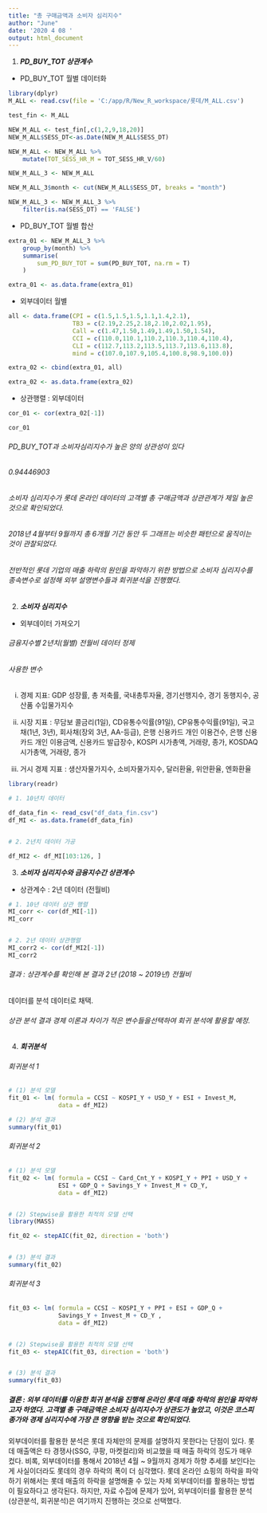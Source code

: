 ---
title: "총 구매금액과 소비자 심리지수"
author: "June"
date: '2020 4 08 '
output: html_document
---


(@) ***PD_BUY_TOT 상관계수***


+ PD_BUY_TOT 월별 데이터화

```{r code1, include=TRUE, echo=TRUE, message=FALSE, warning=FALSE}
library(dplyr)
M_ALL <- read.csv(file = 'C:/app/R/New_R_workspace/롯데/M_ALL.csv')

test_fin <- M_ALL

NEW_M_ALL <- test_fin[,c(1,2,9,18,20)]
NEW_M_ALL$SESS_DT<-as.Date(NEW_M_ALL$SESS_DT)

NEW_M_ALL <- NEW_M_ALL %>%
    mutate(TOT_SESS_HR_M = TOT_SESS_HR_V/60)

NEW_M_ALL_3 <- NEW_M_ALL

NEW_M_ALL_3$month <- cut(NEW_M_ALL$SESS_DT, breaks = "month")

NEW_M_ALL_3 <- NEW_M_ALL_3 %>%
    filter(is.na(SESS_DT) == 'FALSE')

```


+ PD_BUY_TOT 월별 합산

```{r code2, include=TRUE, echo=TRUE, message=FALSE, warning=FALSE}

extra_01 <- NEW_M_ALL_3 %>%
    group_by(month) %>%
    summarise(
        sum_PD_BUY_TOT = sum(PD_BUY_TOT, na.rm = T)
    )

extra_01 <- as.data.frame(extra_01)

```


+ 외부데이터 월별
```{r code3, include=TRUE, echo=TRUE, message=FALSE, warning=FALSE}

all <- data.frame(CPI = c(1.5,1.5,1.5,1.1,1.4,2.1),
                  TB3 = c(2.19,2.25,2.18,2.10,2.02,1.95),
                  Call = c(1.47,1.50,1.49,1.49,1.50,1.54),
                  CCI = c(110.0,110.1,110.2,110.3,110.4,110.4),
                  CLI = c(112.7,113.2,113.5,113.7,113.6,113.8),
                  mind = c(107.0,107.9,105.4,100.8,98.9,100.0))

extra_02 <- cbind(extra_01, all)

extra_02 <- as.data.frame(extra_02)


```


+ 상관행렬 : 외부데이터
```{r code4, include=TRUE, echo=TRUE, message=FALSE, warning=FALSE}

cor_01 <- cor(extra_02[-1])

cor_01

```


###### PD_BUY_TOT과 소비자심리지수가 높은 양의 상관성이 있다
###### 0.94446903

###### 소비자 심리지수가 롯데 온라인 데이터의 고객별 총 구매금액과 상관관계가 제일 높은 것으로 확인되었다. 

###### 2018년 4월부터 9월까지 총 6개월 기간 동안 두 그래프는 비슷한 패턴으로 움직이는 것이 관찰되었다. 

###### 전반적인 롯데 기업의 매출 하락의 원인을 파악하기 위한 방법으로 소비자 심리지수를 종속변수로 설정해 외부 설명변수들과 회귀분석을 진행했다.


(@) ***소비자 심리지수 ***


+ 외부데이터 가져오기

######  금융지수별 2년치(월별) 전월비 데이터 정제

######  사용한 변수

i.	경제 지표: GDP 성장률, 총 저축률, 국내총투자율,
경기선행지수, 경기 동행지수, 공산품 수입물가지수

ii.	시장 지표 : 무담보 콜금리(1일), CD유통수익률(91일), CP유통수익률(91일), 국고채(1년, 3년), 회사채(장외 3년, AA-등급), 은행 신용카드 개인 이용건수, 은행 신용카드 개인 이용금액, 신용카드 발급장수, KOSPI 시가총액, 거래량, 종가, KOSDAQ 시가총액, 거래량, 종가

iii.	거시 경제 지표 : 생산자물가지수, 소비자물가지수, 달러환율, 위안환율, 엔화환율

```{r code5, include=TRUE, echo=TRUE, message=FALSE, warning=FALSE}

library(readr)

# 1. 10년치 데이터

df_data_fin <- read_csv("df_data_fin.csv")
df_MI <- as.data.frame(df_data_fin)


# 2. 2년치 데이터 가공

df_MI2 <- df_MI[103:126, ]

```


(@) ***소비자 심리지수와 금융지수간 상관계수***

+ 상관계수 : 2년 데이터 (전월비)
```{r code6, include=TRUE, echo=TRUE, message=FALSE, warning=FALSE}

# 1. 10년 데이터 상관 행렬
MI_corr <- cor(df_MI[-1])
MI_corr


# 2. 2년 데이터 상관행렬
MI_corr2 <- cor(df_MI2[-1])
MI_corr2

```

###### 결과 :  상관계수를 확인해 본 결과 2년 (2018 ~ 2019년) 전월비
데이터를 분석 데이터로 채택.

###### 상관 분석 결과 경제 이론과 차이가 적은 변수들을선택하여 회귀 분석에 활용할 예정.


(@) ***회귀분석***


###### 회귀분석 1

```{r code7, include=TRUE, echo=TRUE, message=FALSE, warning=FALSE}

# (1) 분석 모델 
fit_01 <- lm( formula = CCSI ~ KOSPI_Y + USD_Y + ESI + Invest_M,
              data = df_MI2)

# (2) 분석 결과
summary(fit_01)

```


###### 회귀분석 2

```{r code8, include=TRUE, echo=TRUE, message=FALSE, warning=FALSE}

# (1) 분석 모델 
fit_02 <- lm( formula = CCSI ~ Card_Cnt_Y + KOSPI_Y + PPI + USD_Y + 
              ESI + GDP_Q + Savings_Y + Invest_M + CD_Y, 
              data = df_MI2)


# (2) Stepwise을 활용한 최적의 모델 선택 
library(MASS)

fit_02 <- stepAIC(fit_02, direction = 'both')


# (3) 분석 결과
summary(fit_02)

```


###### 회귀분석 3

```{r code9, include=TRUE, echo=TRUE, message=FALSE, warning=FALSE}

fit_03 <- lm( formula = CCSI ~ KOSPI_Y + PPI + ESI + GDP_Q +
              Savings_Y + Invest_M + CD_Y , 
              data = df_MI2)


# (2) Stepwise을 활용한 최적의 모델 선택 
fit_03 <- stepAIC(fit_03, direction = 'both')


# (3) 분석 결과
summary(fit_03)

```

##### 결론 : 외부 데이터를 이용한 회귀 분석을 진행해 온라인 롯데 매출 하락의 원인을 파악하고자 하였다. 고객별 총 구매금액은 소비자 심리지수가 상관도가 높았고, 이것은 코스피 종가와 경제 심리지수에 가장 큰 영향을 받는 것으로 확인되었다.
 외부데이터를 활용한 분석은 롯데 자체만의 문제를 설명하지 못한다는 단점이 있다. 롯데 매출액은 타 경쟁사(SSG, 쿠팡, 마켓컬리)와 비교했을 때 매출 하락의 정도가 매우 컸다. 비록, 외부데이터를 통해서 2018년 4월 ~ 9월까지 경제가 하향 추세를 보인다는 게 사실이더라도 롯데의 경우 하락의 폭이 더 심각했다. 롯데 온라인 쇼핑의 하락을 파악하기 위해서는 롯데 매출의 하락을 설명해줄 수 있는 자체 외부데이터를 활용하는 방법이 필요하다고 생각된다. 하지만, 자료 수집에 문제가 있어, 외부데이터를 활용한 분석(상관분석, 회귀분석)은 여기까지 진행하는 것으로 선택했다.




